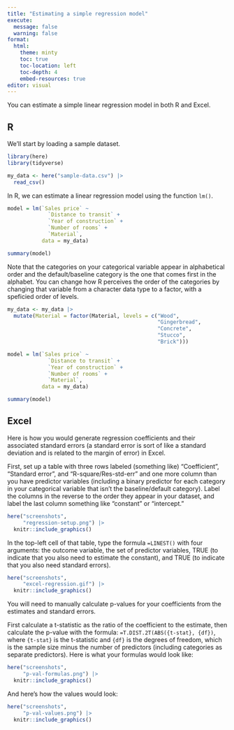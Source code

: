 ```yaml
---
title: "Estimating a simple regression model"
execute:
  message: false
  warning: false
format:
  html:
    theme: minty
    toc: true
    toc-location: left
    toc-depth: 4
    embed-resources: true
editor: visual
---
```


You can estimate a simple linear regression model in both R and Excel.

## R

We'll start by loading a sample dataset.

```r
library(here)
library(tidyverse)

my_data <- here("sample-data.csv") |>
  read_csv()
```

In R, we can estimate a linear regression model using the function `lm()`.

```r
model = lm(`Sales price` ~ 
             `Distance to transit` + 
             `Year of construction` + 
             `Number of rooms` +
             `Material`, 
           data = my_data)

summary(model)
```

Note that the categories on your categorical variable appear in alphabetical order and the default/baseline category is the one that comes first in the alphabet. You can change how R perceives the order of the categories by changing that variable from a character data type to a factor, with a speficied order of levels.

```r
my_data <- my_data |>
  mutate(Material = factor(Material, levels = c("Wood",
                                                "Gingerbread",
                                                "Concrete",
                                                "Stucco",
                                                "Brick")))

model = lm(`Sales price` ~ 
             `Distance to transit` + 
             `Year of construction` + 
             `Number of rooms` +
             `Material`, 
           data = my_data)

summary(model)
```

## Excel

Here is how you would generate regression coefficients and their associated standard errors (a standard error is sort of like a standard deviation and is related to the margin of error) in Excel.

First, set up a table with three rows labeled (something like) "Coefficient", "Standard error", and "R-square/Res-std-err" and one more column than you have predictor variables (including a binary predictor for each category in your categorical variable that isn't the baseline/default category). Label the columns in the reverse to the order they appear in your dataset, and label the last column something like "constant" or "intercept."

```r
here("screenshots",
     "regression-setup.png") |>
  knitr::include_graphics()
```

In the top-left cell of that table, type the formula `=LINEST()` with four arguments: the outcome variable, the set of predictor variables, TRUE (to indicate that you also need to estimate the constant), and TRUE (to indicate that you also need standard errors).

```r
here("screenshots",
     "excel-regression.gif") |>
  knitr::include_graphics()
```

You will need to manually calculate p-values for your coefficients from the estimates and standard errors.

First calculate a t-statistic as the ratio of the coefficient to the estimate, then calculate the p-value with the formula: `=T.DIST.2T(ABS({t-stat}, {df})`, where `{t-stat}` is the t-statistic and `{df}` is the degrees of freedom, which is the sample size minus the number of predictors (including categories as separate predictors). Here is what your formulas would look like:

```r
here("screenshots",
     "p-val-formulas.png") |>
  knitr::include_graphics()
```

And here's how the values would look:

```r
here("screenshots",
     "p-val-values.png") |>
  knitr::include_graphics()
```
